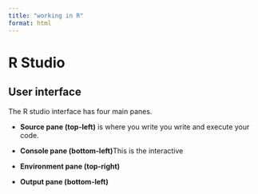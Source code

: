 ```yaml
---
title: "working in R"
format: html
---
```


# R Studio

## User interface

The R studio interface has four main panes.

-   **Source pane (top-left)** is where you write you write and execute your code.

-   **Console pane (bottom-left)**This is the interactive

-   **Environment pane (top-right)**

-   **Output pane (bottom-left)**

## 
